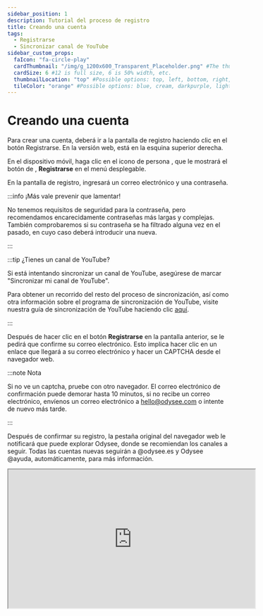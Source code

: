 ---
sidebar_position: 1
description: Tutorial del proceso de registro
title: Creando una cuenta
tags:
  - Registrarse
  - Sincronizar canal de YouTube
sidebar_custom_props:
  faIcon: "fa-circle-play"
  cardThumbnail: "/img/g_1200x600_Transparent_Placeholder.png" #The thumbnail on the category card.
  cardSize: 6 #12 is full size, 6 is 50% width, etc.
  thumbnailLocation: "top" #Possible options: top, left, bottom, right, none
  tileColor: "orange" #Possible options: blue, cream, darkpurple, lightpurple, mauve, orange, pink, none
---

# Creando una cuenta

Para crear una cuenta, deberá ir a la pantalla de registro haciendo clic en el botón <PrimaryOdyseeButton url="https://odysee.com/$/signup">Registrarse</PrimaryOdyseeButton>. En la versión web, está en la esquina superior derecha.

En el dispositivo móvil, haga clic en el icono de persona <OdyseeButtonRound ><OdyseeIcon type="person"/></OdyseeButtonRound>, que le mostrará el botón de <OdyseeIcon type="key"/>, **Registrarse** en el menú desplegable.

En la pantalla de registro, ingresará un correo electrónico y una contraseña.

:::info ¡Más vale prevenir que lamentar!

No tenemos requisitos de seguridad para la contraseña, pero recomendamos encarecidamente contraseñas más largas y complejas. También comprobaremos si su contraseña se ha filtrado alguna vez en el pasado, en cuyo caso deberá introducir una nueva.

:::

:::tip ¿Tienes un canal de YouTube?

Si está intentando sincronizar un canal de YouTube, asegúrese de marcar "Sincronizar mi canal de YouTube".

Para obtener un recorrido del resto del proceso de sincronización, así como otra información sobre el programa de sincronización de YouTube, visite nuestra guía de sincronización de YouTube haciendo clic [aquí](/es/category/walkthrough/).

:::

Después de hacer clic en el botón **Registrarse** en la pantalla anterior, se le pedirá que confirme su correo electrónico. Esto implica hacer clic en un enlace que llegará a su correo electrónico y hacer un CAPTCHA desde el navegador web.

:::note Nota

Si no ve un captcha, pruebe con otro navegador. El correo electrónico de confirmación puede demorar hasta 10 minutos, si no recibe un correo electrónico, envíenos un correo electrónico a hello@odysee.com o intente de nuevo más tarde.

:::

Después de confirmar su registro, la pestaña original del navegador web le notificará que puede explorar Odysee, donde se recomiendan los canales a seguir. Todas las cuentas nuevas seguirán a @odysee.es y Odysee @ayuda, automáticamente, para más información.

<iframe id="odysee-iframe" width="560" height="315" src="https://odysee.com/$/embed/c%C3%B3mo-crear-una-cuenta-en-odysee/9c1064d485acebbbb1cc1aa8c2f93ff114cee4d9?r=EHmNcr6EpYs6s4AZNiCN51H2aQ3UtsA1" allowfullscreen></iframe>